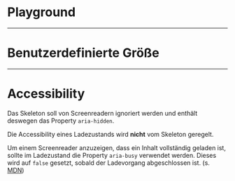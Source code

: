 # Playground

<LiveCodeEditor />

---

# Benutzerdefinierte Größe

<LiveCodeEditor example="custom-size" editorCollapsed />

---

# Accessibility

Das Skeleton soll von Screenreadern ignoriert werden und enthält deswegen das
Property `aria-hidden`.

Die Accessibility eines Ladezustands wird **nicht** vom Skeleton geregelt.

Um einem Screenreader anzuzeigen, dass ein Inhalt vollständig geladen ist,
sollte im Ladezustand die Property `aria-busy` verwendet werden. Dieses wird auf
`false` gesetzt, sobald der Ladevorgang abgeschlossen ist. (s.
[MDN](https://developer.mozilla.org/en-US/docs/Web/Accessibility/ARIA/Attributes/aria-busy))
